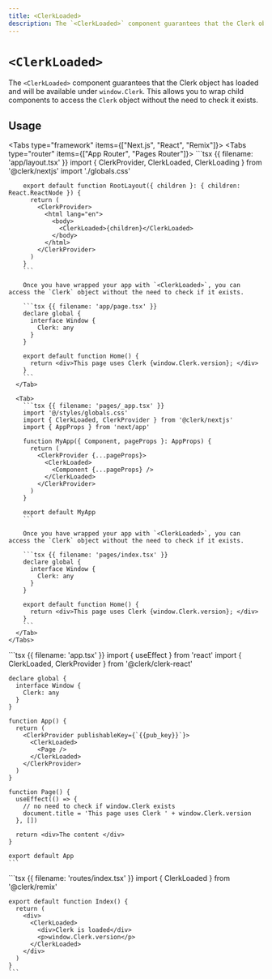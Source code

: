 ```yaml
---
title: <ClerkLoaded>
description: The `<ClerkLoaded>` component guarantees that the Clerk object has loaded and will be available under `window.Clerk`. This allows you to wrap child components to access the Clerk object without the need to check it exists.
---
```


# `<ClerkLoaded>`

The `<ClerkLoaded>` component guarantees that the Clerk object has loaded and will be available under `window.Clerk`. This allows you to wrap child components to access the `Clerk` object without the need to check it exists.

## Usage

<Tabs type="framework" items={["Next.js", "React", "Remix"]}>
  <Tab>
    <Tabs type="router" items={["App Router", "Pages Router"]}>
      <Tab>
        ```tsx {{ filename: 'app/layout.tsx' }}
        import { ClerkProvider, ClerkLoaded, ClerkLoading } from '@clerk/nextjs'
        import './globals.css'

        export default function RootLayout({ children }: { children: React.ReactNode }) {
          return (
            <ClerkProvider>
              <html lang="en">
                <body>
                  <ClerkLoaded>{children}</ClerkLoaded>
                </body>
              </html>
            </ClerkProvider>
          )
        }
        ```

        Once you have wrapped your app with `<ClerkLoaded>`, you can access the `Clerk` object without the need to check if it exists.

        ```tsx {{ filename: 'app/page.tsx' }}
        declare global {
          interface Window {
            Clerk: any
          }
        }

        export default function Home() {
          return <div>This page uses Clerk {window.Clerk.version}; </div>
        }
        ```
      </Tab>

      <Tab>
        ```tsx {{ filename: 'pages/_app.tsx' }}
        import '@/styles/globals.css'
        import { ClerkLoaded, ClerkProvider } from '@clerk/nextjs'
        import { AppProps } from 'next/app'

        function MyApp({ Component, pageProps }: AppProps) {
          return (
            <ClerkProvider {...pageProps}>
              <ClerkLoaded>
                <Component {...pageProps} />
              </ClerkLoaded>
            </ClerkProvider>
          )
        }

        export default MyApp
        ```

        Once you have wrapped your app with `<ClerkLoaded>`, you can access the `Clerk` object without the need to check if it exists.

        ```tsx {{ filename: 'pages/index.tsx' }}
        declare global {
          interface Window {
            Clerk: any
          }
        }

        export default function Home() {
          return <div>This page uses Clerk {window.Clerk.version}; </div>
        }
        ```
      </Tab>
    </Tabs>
  </Tab>

  <Tab>
    ```tsx {{ filename: 'app.tsx' }}
    import { useEffect } from 'react'
    import { ClerkLoaded, ClerkProvider } from '@clerk/clerk-react'

    declare global {
      interface Window {
        Clerk: any
      }
    }

    function App() {
      return (
        <ClerkProvider publishableKey={`{{pub_key}}`}>
          <ClerkLoaded>
            <Page />
          </ClerkLoaded>
        </ClerkProvider>
      )
    }

    function Page() {
      useEffect(() => {
        // no need to check if window.Clerk exists
        document.title = 'This page uses Clerk ' + window.Clerk.version
      }, [])

      return <div>The content </div>
    }

    export default App
    ```
  </Tab>

  <Tab>
    ```tsx {{ filename: 'routes/index.tsx' }}
    import { ClerkLoaded } from '@clerk/remix'

    export default function Index() {
      return (
        <div>
          <ClerkLoaded>
            <div>Clerk is loaded</div>
            <p>window.Clerk.version</p>
          </ClerkLoaded>
        </div>
      )
    }
    ```
  </Tab>
</Tabs>
